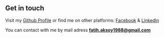 ## Get in touch

Visit my [Github Profile](https://github.com/fatih-aksoy) or find me on other platforms: [Facebook](https://www.facebook.com/profile.php?id=100003570793324) & [LinkedIn](https://www.linkedin.com/in/dev-fatih-aksoy/)

You can contact with me by mail adress **fatih.aksoy1988@gmail.com**



